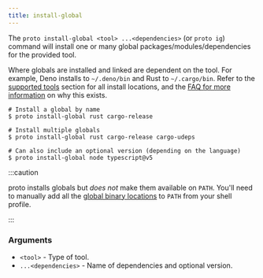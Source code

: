 ```yaml
---
title: install-global
---
```


The `proto install-global <tool> ...<dependencies>` (or `proto ig`) command will install one or many
global packages/modules/dependencies for the provided tool.

Where globals are installed and linked are dependent on the tool. For example, Deno installs to
`~/.deno/bin` and Rust to `~/.cargo/bin`. Refer to the [supported tools](../tools) section for all
install locations, and the
[FAQ for more information](../faq#how-can-i-install-a-global-binary-for-a-language) on why this
exists.

```shell
# Install a global by name
$ proto install-global rust cargo-release

# Install multiple globals
$ proto install-global rust cargo-release cargo-udeps

# Can also include an optional version (depending on the language)
$ proto install-global node typescript@v5
```

:::caution

proto installs globals but _does not_ make them available on `PATH`. You'll need to manually add all
the [global binary locations](../tools) to `PATH` from your shell profile.

:::

### Arguments

- `<tool>` - Type of tool.
- `...<dependencies>` - Name of dependencies and optional version.

